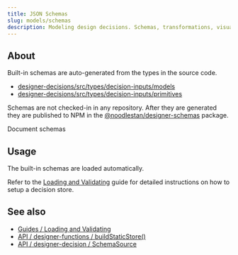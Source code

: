 ```yaml
---
title: JSON Schemas
slug: models/schemas
description: Modeling design decisions. Schemas, transformations, visualizations, the works.
---
```




## About

Built-in schemas are auto-generated from the types in the source code.

-   [designer-decisions/src/types/decision-inputs/models](https://github.com/noodlestan/designer/tree/main/packages/libs/designer-decisions/src/types/decision-inputs/models)
-   [designer-decisions/src/types/decision-inputs/primitives](https://github.com/noodlestan/designer/tree/main/packages/libs/designer-decisions/src/types/decision-inputs/primitives)

Schemas are not checked-in in any repository. After they are generated they are published to NPM in the [@noodlestan/designer-schemas](https://www.npmjs.com/package/@noodlestan/designer-schemas?activeTab=code) package.

<GetInvolved url="https://github.com/noodlestan/designer/issues/28">Document schemas</GetInvolved>

## Usage

The built-in schemas are loaded automatically.

Refer to the [Loading and Validating](/guides/loading-and-validating-design-decisions/) guide for detailed instructions on how to setup a decision store.

## See also

-   [Guides / Loading and Validating](/guides/loading-and-validating-design-decisions/)
-   [API / designer-functions / buildStaticStore()](/api/designer-functions/Builder/buildStaticStore)
-   [API / designer-decision / SchemaSource](/api/designer-decisions/Meta/Types/SchemaSource)
